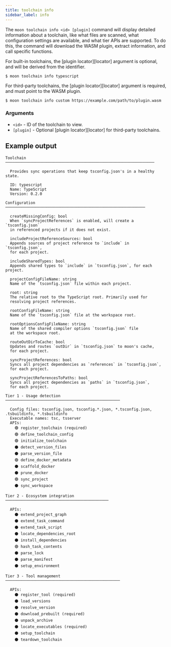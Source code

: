 ```yaml
---
title: toolchain info
sidebar_label: info
---
```



<VersionLabel version="1.38.0" header />

The `moon toolchain info <id> [plugin]` command will display detailed information about a toolchain,
like what files are scanned, what configuration settings are available, and what tier APIs are
supported. To do this, the command will download the WASM plugin, extract information, and call
specific functions.

For built-in toolchains, the [plugin locator][locator] argument is optional, and will be derived
from the identifier.

```shell
$ moon toolchain info typescript
```

For third-party toolchains, the [plugin locator][locator] argument is required, and must point to
the WASM plugin.

```shell
$ moon toolchain info custom https://example.com/path/to/plugin.wasm
```

### Arguments

- `<id>` - ID of the toolchain to view.
- `[plugin]` - Optional [plugin locator][locator] for third-party toolchains.

## Example output

```
Toolchain ─────────────────────────────────────────────────────────────────

  Provides sync operations that keep tsconfig.json's in a healthy state.

  ID: typescript
  Name: TypeScript
  Version: 0.2.0

Configuration ─────────────────────────────────────────────────────────────

  createMissingConfig: bool
  When `syncProjectReferences` is enabled, will create a `tsconfig.json`
  in referenced projects if it does not exist.

  includeProjectReferenceSources: bool
  Appends sources of project reference to `include` in `tsconfig.json`,
  for each project.

  includeSharedTypes: bool
  Appends shared types to `include` in `tsconfig.json`, for each project.

  projectConfigFileName: string
  Name of the `tsconfig.json` file within each project.

  root: string
  The relative root to the TypeScript root. Primarily used for
  resolving project references.

  rootConfigFileName: string
  Name of the `tsconfig.json` file at the workspace root.

  rootOptionsConfigFileName: string
  Name of the shared compiler options `tsconfig.json` file
  at the workspace root.

  routeOutDirToCache: bool
  Updates and routes `outDir` in `tsconfig.json` to moon's cache,
  for each project.

  syncProjectReferences: bool
  Syncs all project dependencies as `references` in `tsconfig.json`,
  for each project.

  syncProjectReferencesToPaths: bool
  Syncs all project dependencies as `paths` in `tsconfig.json`,
  for each project.

Tier 1 - Usage detection ──────────────────────────────────────────────────

  Config files: tsconfig.json, tsconfig.*.json, *.tsconfig.json, .tsbuildinfo, *.tsbuildinfo
  Executable names: tsc, tsserver
  APIs:
    🟢 register_toolchain (required)
    🟢 define_toolchain_config
    🟢 initialize_toolchain
    ⚫️ detect_version_files
    ⚫️ parse_version_file
    🟢 define_docker_metadata
    ⚫️ scaffold_docker
    ⚫️ prune_docker
    🟢 sync_project
    ⚫️ sync_workspace

Tier 2 - Ecosystem integration ─────────────────────────────────────────────

  APIs:
    ⚫️ extend_project_graph
    ⚫️ extend_task_command
    ⚫️ extend_task_script
    ⚫️ locate_dependencies_root
    ⚫️ install_dependencies
    🟢 hash_task_contents
    ⚫️ parse_lock
    ⚫️ parse_manifest
    ⚫️ setup_environment

Tier 3 - Tool management ──────────────────────────────────────────────────

  APIs:
    ⚫️ register_tool (required)
    ⚫️ load_versions
    ⚫️ resolve_version
    ⚫️ download_prebuilt (required)
    ⚫️ unpack_archive
    ⚫️ locate_executables (required)
    ⚫️ setup_toolchain
    ⚫️ teardown_toolchain
```
